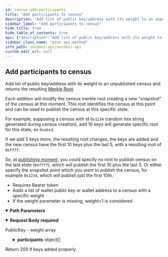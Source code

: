 ```yaml
---
id: census-add-participants
title: "Add participants to census"
description: "Add list of public key/address with its weight to an unpublished census and returns the resulting"
sidebar_label: "Add participants to census"
hide_title: true
hide_table_of_contents: true
api: {"description":"Add list of public key/address with its weight to an unpublished census and returns the resulting \n[Merkle Root](https://en.wikipedia.org/wiki/Merkle_tree).  \n\nEach addition will modify the census merkle root creating a new \"snapshot\" of the census at this moment. This \nroot  identifies the census at this point and can be used to publish the census at this specific state.\n\nFor example, supposing a census with id `0x1234` (random hex string generated during census creation), add 10 \nkeys will generate specific root for this state, ex `0xabcd`. \n\nIf we add 5 keys more, the resulting root changes, the keys are added and the new census have the first 10 keys\nplus the last 5, with a resulting root of `0xffff`. \n\nSo, at [publishing moment](census-publish), you could specify no root to publish census on the last \nstate (`0xffff`), which will publish the first 10 plus the last 5. Or either specify the snapshot point which \nyou want to publish the census, for example `0x1234`, which will publish just the first 10th.\n       \n- Requires Bearer token \n- Adds a list of wallet public key or wallet address to a census with a specific weight\n- If the weight parameter is missing, weight=1 is considered","operationId":"censusAddParticipants","security":[{"bearerAuth":[]}],"tags":["Censuses"],"parameters":[{"name":"censusId","in":"path","description":"Census id provided during census creation","required":true,"schema":{"type":"string","description":"Random 32 bytes hex string","example":"b547a9c83ad7d61b568cf10ebbb25338d680810fa219fa69477cfbd860b386c2"}}],"requestBody":{"description":"PublicKey - weight array ","required":true,"content":{"application/json":{"schema":{"type":"object","properties":{"participants":{"type":"array","items":{"type":"object","properties":{"key":{"type":"string","example":"1f7fecf4cf4564c88a92af55046c5c4bf0a76b9b5536f7d30962192552f92237","required":true},"weight":{"description":"Vote weight for this key","type":"integer","example":1,"default":1}},"required":["key"]}}}}}}},"responses":{"200":{"description":"Return 200 if keys added properly"}},"method":"post","path":"/censuses/{censusId}/participants","servers":[{"url":"https://api-dev.vocdoni.net/v2/"}],"securitySchemes":{"bearerAuth":{"type":"http","scheme":"bearer"}},"jsonRequestBodyExample":{"participants":[{"key":"1f7fecf4cf4564c88a92af55046c5c4bf0a76b9b5536f7d30962192552f92237","weight":1}]},"info":{"version":"2.0.0","title":"Vocdoni API","description":"The Vocdoni API is a REST API that substitutes the previous RPCs in order to make it easier for  developers/integrators to build on top of the voting protocol. This API facilitates creating votings using Vocdoni,  without the hassle of learning a complex blockchain platform, allowing to perform all the features that enable the  voting protocol such as creating an account, entity, voting process, census & vote, abstracting as much as possible  the complexity and offering simple and straightforward methods to perform those actions. \nYou can review the API endpoints documentation in this section, the main entities are:\n- [**Chain**](chain): The Vocdoni blockchain is named Vochain. It is a Byzantine fault-tolerant network based on Tendermint that  executes the Vocdoni Protocol logic represented as a state machine. Its main purpose is to register votes in a  decentralized and verifiable format. In those endpoints, you can consult the state of the chain, transactions costs,  list organizations and get more Vochain info.\n- [**Accounts**](accounts): Identified by an Ethereum like address. An account can create and manage elections, transfer tokens,  give power to other accounts on his behalf (delegates) and manage its metadata.\n- [**Elections**](elections): Is a rule-set of options and requirements for creating a process in which people vote a series of  options. To know more about the params of an election and its lifecycle go [here](../get-started/intro#23-elections).  In this section you will find all information related to an election as its information, election keys, submitted  votes & how to create a new election.\n- [**Censuses**](censuses): The census is a key component of any voting process. It specifies the set of users (identified by a  public key or address) eligible for participating in an election. To understand more about the Censuses you can  check [here](../get-started/intro#21-the-census). Here you will be able to get censuses information like the Merkle  root, total weight & size, import/export the censuses and create new ones.\n- [**Votes**](votes): All the information related to the vote issued by a participant in a vote, you can check the validity of  the vote, consult your information and send a vote."},"postman":{"name":"Add participants to census","description":{"content":"Add list of public key/address with its weight to an unpublished census and returns the resulting \n[Merkle Root](https://en.wikipedia.org/wiki/Merkle_tree).  \n\nEach addition will modify the census merkle root creating a new \"snapshot\" of the census at this moment. This \nroot  identifies the census at this point and can be used to publish the census at this specific state.\n\nFor example, supposing a census with id `0x1234` (random hex string generated during census creation), add 10 \nkeys will generate specific root for this state, ex `0xabcd`. \n\nIf we add 5 keys more, the resulting root changes, the keys are added and the new census have the first 10 keys\nplus the last 5, with a resulting root of `0xffff`. \n\nSo, at [publishing moment](census-publish), you could specify no root to publish census on the last \nstate (`0xffff`), which will publish the first 10 plus the last 5. Or either specify the snapshot point which \nyou want to publish the census, for example `0x1234`, which will publish just the first 10th.\n       \n- Requires Bearer token \n- Adds a list of wallet public key or wallet address to a census with a specific weight\n- If the weight parameter is missing, weight=1 is considered","type":"text/plain"},"url":{"path":["censuses",":censusId","participants"],"host":["{{baseUrl}}"],"query":[],"variable":[{"disabled":false,"description":{"content":"(Required) Census id provided during census creation","type":"text/plain"},"type":"any","value":"","key":"censusId"}]},"header":[{"key":"Content-Type","value":"application/json"}],"method":"POST","body":{"mode":"raw","raw":"\"\"","options":{"raw":{"language":"json"}}},"auth":{"type":"bearer","bearer":[{"type":"any","value":"<Bearer Token>","key":"token"}]}}}
sidebar_class_name: "post api-method"
info_path: vocdoni-api/vocdoni-api
custom_edit_url: null
---
```



## Add participants to census



Add list of public key/address with its weight to an unpublished census and returns the resulting 
[Merkle Root](https://en.wikipedia.org/wiki/Merkle_tree).  

Each addition will modify the census merkle root creating a new "snapshot" of the census at this moment. This 
root  identifies the census at this point and can be used to publish the census at this specific state.

For example, supposing a census with id `0x1234` (random hex string generated during census creation), add 10 
keys will generate specific root for this state, ex `0xabcd`. 

If we add 5 keys more, the resulting root changes, the keys are added and the new census have the first 10 keys
plus the last 5, with a resulting root of `0xffff`. 

So, at [publishing moment](census-publish), you could specify no root to publish census on the last 
state (`0xffff`), which will publish the first 10 plus the last 5. Or either specify the snapshot point which 
you want to publish the census, for example `0x1234`, which will publish just the first 10th.
       
- Requires Bearer token 
- Adds a list of wallet public key or wallet address to a census with a specific weight
- If the weight parameter is missing, weight=1 is considered

<details style={{"marginBottom":"1rem"}} data-collapsed={false} open={true}><summary style={{}}><strong>Path Parameters</strong></summary><div><ul><ParamsItem className={"paramsItem"} param={{"name":"censusId","in":"path","description":"Census id provided during census creation","required":true,"schema":{"type":"string","description":"Random 32 bytes hex string","example":"b547a9c83ad7d61b568cf10ebbb25338d680810fa219fa69477cfbd860b386c2"}}}></ParamsItem></ul></div></details><MimeTabs><TabItem label={"application/json"} value={"application/json-schema"}><details style={{}} data-collapsed={false} open={true}><summary style={{"textAlign":"left"}}><strong>Request Body</strong><strong style={{"fontSize":"var(--ifm-code-font-size)","color":"var(--openapi-required)"}}> required</strong></summary><div style={{"textAlign":"left","marginLeft":"1rem"}}><div style={{"marginTop":"1rem","marginBottom":"1rem"}}>

PublicKey - weight array 

</div></div><ul style={{"marginLeft":"1rem"}}><SchemaItem collapsible={true} className={"schemaItem"}><details style={{}}><summary style={{}}><strong>participants</strong><span style={{"opacity":"0.6"}}> object[]</span></summary><div style={{"marginLeft":"1rem"}}><SchemaItem collapsible={false} name={"key"} required={true} deprecated={undefined} schemaDescription={undefined} schemaName={"string"} qualifierMessage={undefined} defaultValue={undefined}></SchemaItem><SchemaItem collapsible={false} name={"weight"} required={false} deprecated={undefined} schemaDescription={"Vote weight for this key"} schemaName={"integer"} qualifierMessage={undefined} defaultValue={1}></SchemaItem></div></details></SchemaItem></ul></details></TabItem></MimeTabs><div><ApiTabs><TabItem label={"200"} value={"200"}><div>

Return 200 if keys added properly

</div><div></div></TabItem></ApiTabs></div>
      